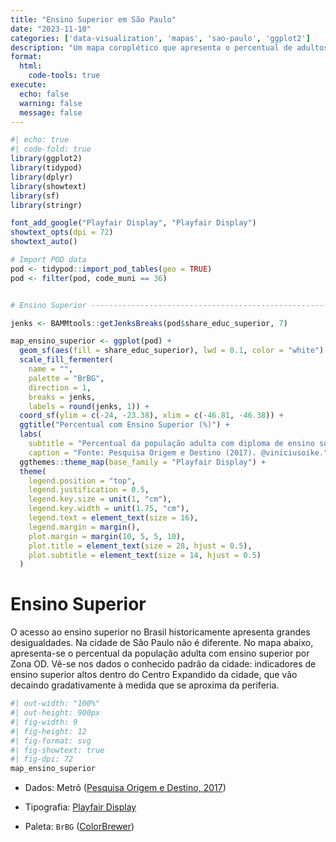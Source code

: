 ```yaml
---
title: "Ensino Superior em São Paulo"
date: "2023-11-10"
categories: ['data-visualization', 'mapas', 'sao-paulo', 'ggplot2']
description: "Um mapa coroplético que apresenta o percentual de adultos com ensino superior."
format:
  html:
    code-tools: true
execute: 
  echo: false
  warning: false
  message: false
---
```


```r
#| echo: true
#| code-fold: true
library(ggplot2)
library(tidypod)
library(dplyr)
library(showtext)
library(sf)
library(stringr)

font_add_google("Playfair Display", "Playfair Display")
showtext_opts(dpi = 72)
showtext_auto()

# Import POD data
pod <- tidypod::import_pod_tables(geo = TRUE)
pod <- filter(pod, code_muni == 36)


# Ensino Superior ---------------------------------------------------------

jenks <- BAMMtools::getJenksBreaks(pod$share_educ_superior, 7)

map_ensino_superior <- ggplot(pod) +
  geom_sf(aes(fill = share_educ_superior), lwd = 0.1, color = "white") +
  scale_fill_fermenter(
    name = "",
    palette = "BrBG",
    direction = 1,
    breaks = jenks,
    labels = round(jenks, 1)) +
  coord_sf(ylim = c(-24, -23.38), xlim = c(-46.81, -46.38)) +
  ggtitle("Percentual com Ensino Superior (%)") +
  labs(
    subtitle = "Percentual da população adulta com diploma de ensino superior por Zona OD.",
    caption = "Fonte: Pesquisa Origem e Destino (2017). @viniciusoike.") +
  ggthemes::theme_map(base_family = "Playfair Display") +
  theme(
    legend.position = "top",
    legend.justification = 0.5,
    legend.key.size = unit(1, "cm"),
    legend.key.width = unit(1.75, "cm"),
    legend.text = element_text(size = 16),
    legend.margin = margin(),
    plot.margin = margin(10, 5, 5, 10),
    plot.title = element_text(size = 28, hjust = 0.5),
    plot.subtitle = element_text(size = 14, hjust = 0.5)
  )
```

# Ensino Superior

O acesso ao ensino superior no Brasil historicamente apresenta grandes desigualdades. Na cidade de São Paulo não é diferente. No mapa abaixo, apresenta-se o percentual da população adulta com ensino superior por Zona OD. Vê-se nos dados o conhecido padrão da cidade: indicadores de ensino superior altos dentro do Centro Expandido da cidade, que vão decaindo gradativamente à medida que se aproxima da periferia.

```r
#| out-width: "100%"
#| out-height: 900px
#| fig-width: 9
#| fig-height: 12
#| fig-format: svg
#| fig-showtext: true
#| fig-dpi: 72
map_ensino_superior
```

-   Dados: Metrô ([Pesquisa Origem e Destino, 2017](https://transparencia.metrosp.com.br/dataset/pesquisa-origem-e-destino))

-   Tipografia: [Playfair Display](https://fonts.google.com/specimen/Playfair+Display)

-   Paleta: `BrBG` ([ColorBrewer](https://colorbrewer2.org/#type=diverging&scheme=BrBG&n=3))
